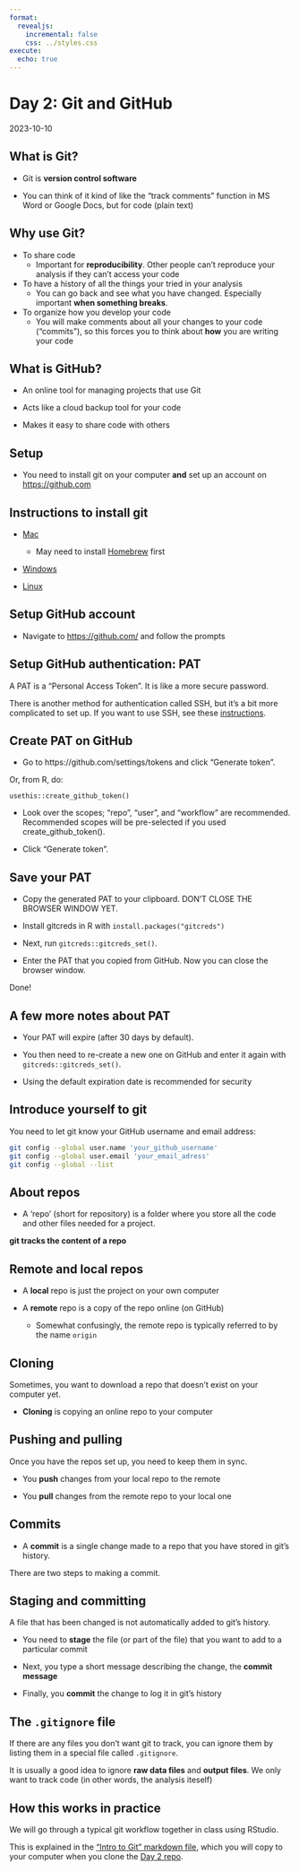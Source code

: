 ```yaml
---
format:
  revealjs:
    incremental: false
    css: ../styles.css
execute: 
  echo: true
---
```


# Day 2: Git and GitHub

2023-10-10

## What is Git?

- Git is **version control software**

- You can think of it kind of like the "track comments" function in MS Word or Google Docs, but for code (plain text)

## Why use Git?

- To share code
  - Important for **reproducibility**. Other people can't reproduce your analysis if they can't access your code

- To have a history of all the things your tried in your analysis
  - You can go back and see what you have changed. Especially important **when something breaks**.

- To organize how you develop your code
  - You will make comments about all your changes to your code ("commits"), so this forces you to think about **how** you are writing your code

## What is GitHub?

- An online tool for managing projects that use Git

- Acts like a cloud backup tool for your code

- Makes it easy to share code with others

## Setup

- You need to install git on your computer **and** set up an account on <https://github.com>

## Instructions to install git

- [Mac](https://git-scm.com/download/mac)
  - May need to install [Homebrew](https://brew.sh/) first

- [Windows](https://git-scm.com/download/win)

- [Linux](https://git-scm.com/download/linux)

## Setup GitHub account

- Navigate to <https://github.com/> and follow the prompts

## Setup GitHub authentication: PAT

A PAT is a "Personal Access Token". It is like a more secure password.

There is another method for authentication called SSH, but it's a bit more complicated to set up. If you want to use SSH, see these [instructions](../appendix.html#setup-github-authentication-ssh).

## Create PAT on GitHub

- Go to https://github.com/settings/tokens and click “Generate token”.

Or, from R, do:

```
usethis::create_github_token()
```

- Look over the scopes; “repo”, “user”, and “workflow” are recommended. Recommended scopes will be pre-selected if you used create_github_token().

- Click “Generate token”.

## Save your PAT

- Copy the generated PAT to your clipboard. DON'T CLOSE THE BROWSER WINDOW YET.

- Install gitcreds in R with `install.packages("gitcreds")`

- Next, run `gitcreds::gitcreds_set()`.

- Enter the PAT that you copied from GitHub. Now you can close the browser window.

Done!

## A few more notes about PAT

- Your PAT will expire (after 30 days by default).

- You then need to re-create a new one on GitHub and enter it again with `gitcreds::gitcreds_set()`.

- Using the default expiration date is recommended for security

## Introduce yourself to git

You need to let git know your GitHub username and email address:

``` bash
git config --global user.name 'your_github_username'
git config --global user.email 'your_email_adress'
git config --global --list
```

## About repos

- A 'repo' (short for repository) is a folder where you store all the code and other files needed for a project.

**git tracks the content of a repo**

## Remote and local repos

- A **local** repo is just the project on your own computer

- A **remote** repo is a copy of the repo online (on GitHub)
  - Somewhat confusingly, the remote repo is typically referred to by the name `origin`

## Cloning

Sometimes, you want to download a repo that doesn't exist on your computer yet.

- **Cloning** is copying an online repo to your computer

## Pushing and pulling

Once you have the repos set up, you need to keep them in sync.

- You **push** changes from your local repo to the remote

- You **pull** changes from the remote repo to your local one

## Commits

- A **commit** is a single change made to a repo that you have stored in git's history.

There are two steps to making a commit.

## Staging and committing

A file that has been changed is not automatically added to git's history.

- You need to **stage** the file (or part of the file) that you want to add to a particular commit

- Next, you type a short message describing the change, the **commit message**

- Finally, you **commit** the change to log it in git's history

## The `.gitignore` file

If there are any files you don't want git to track, you can ignore them by listing them in a special file called `.gitignore`.

It is usually a good idea to ignore **raw data files** and **output files**. We only want to track code (in other words, the analysis iteself)

## How this works in practice

We will go through a typical git workflow together in class using RStudio.

This is explained in the ["Intro to Git" markdown file](https://github.com/data-analysis-chiba-2023/day02-git/blob/main/day02_intro_to_git.md), which you will copy to your computer when you clone the [Day 2 repo](https://github.com/data-analysis-chiba-2023/day02-git/).
